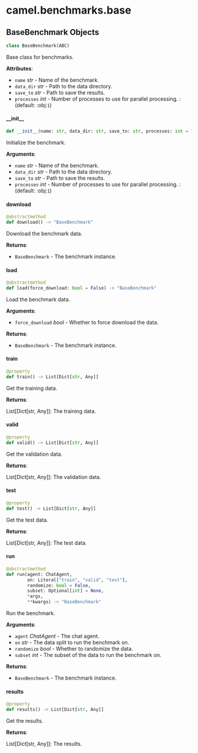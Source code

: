 <a id="camel.benchmarks.base"></a>

# camel.benchmarks.base

<a id="camel.benchmarks.base.BaseBenchmark"></a>

## BaseBenchmark Objects

```python
class BaseBenchmark(ABC)
```

Base class for benchmarks.

**Attributes**:

- `name` _str_ - Name of the benchmark.
- `data_dir` _str_ - Path to the data directory.
- `save_to` _str_ - Path to save the results.
- `processes` _int_ - Number of processes to use for parallel
  processing. :(default: :obj:`1`)

<a id="camel.benchmarks.base.BaseBenchmark.__init__"></a>

#### \_\_init\_\_

```python
def __init__(name: str, data_dir: str, save_to: str, processes: int = 1)
```

Initialize the benchmark.

**Arguments**:

- `name` _str_ - Name of the benchmark.
- `data_dir` _str_ - Path to the data directory.
- `save_to` _str_ - Path to save the results.
- `processes` _int_ - Number of processes to use for parallel
  processing. :(default: :obj:`1`)

<a id="camel.benchmarks.base.BaseBenchmark.download"></a>

#### download

```python
@abstractmethod
def download() -> "BaseBenchmark"
```

Download the benchmark data.

**Returns**:

- `BaseBenchmark` - The benchmark instance.

<a id="camel.benchmarks.base.BaseBenchmark.load"></a>

#### load

```python
@abstractmethod
def load(force_download: bool = False) -> "BaseBenchmark"
```

Load the benchmark data.

**Arguments**:

- `force_download` _bool_ - Whether to force download the data.
  

**Returns**:

- `BaseBenchmark` - The benchmark instance.

<a id="camel.benchmarks.base.BaseBenchmark.train"></a>

#### train

```python
@property
def train() -> List[Dict[str, Any]]
```

Get the training data.

**Returns**:

  List[Dict[str, Any]]: The training data.

<a id="camel.benchmarks.base.BaseBenchmark.valid"></a>

#### valid

```python
@property
def valid() -> List[Dict[str, Any]]
```

Get the validation data.

**Returns**:

  List[Dict[str, Any]]: The validation data.

<a id="camel.benchmarks.base.BaseBenchmark.test"></a>

#### test

```python
@property
def test() -> List[Dict[str, Any]]
```

Get the test data.

**Returns**:

  List[Dict[str, Any]]: The test data.

<a id="camel.benchmarks.base.BaseBenchmark.run"></a>

#### run

```python
@abstractmethod
def run(agent: ChatAgent,
        on: Literal["train", "valid", "test"],
        randomize: bool = False,
        subset: Optional[int] = None,
        *args,
        **kwargs) -> "BaseBenchmark"
```

Run the benchmark.

**Arguments**:

- `agent` _ChatAgent_ - The chat agent.
- `on` _str_ - The data split to run the benchmark on.
- `randomize` _bool_ - Whether to randomize the data.
- `subset` _int_ - The subset of the data to run the benchmark on.
  

**Returns**:

- `BaseBenchmark` - The benchmark instance.

<a id="camel.benchmarks.base.BaseBenchmark.results"></a>

#### results

```python
@property
def results() -> List[Dict[str, Any]]
```

Get the results.

**Returns**:

  List[Dict[str, Any]]: The results.

